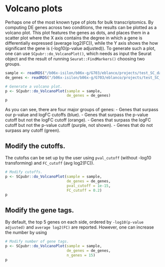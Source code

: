 # Volcano plots

Perhaps one of the most known type of plots for bulk transcriptomics. By computing DE genes across two conditions, the results can be plotted as a volcano plot. This plot features the genes as dots, and places them in a scatter plot where the X axis contains the degree in which a gene is differentially expressed (average log2(FC)), while the Y axis shows the how significant the gene is (-log10(p-value adjusted)). To generate such a plot, one can use `SCpubr::do_VolcanoPlot()`, which needs as input the Seurat object and the result of running `Seurat::FindMarkers()` choosing two groups.

```r
sample <- readRDS("/b06x-isilon/b06x-g/G703/eblanco/projects/test_SC_datasets/sc_dataset.rds")
de_genes <- readRDS("/b06x-isilon/b06x-g/G703/eblanco/projects/test_SC_datasets/pairwise_de_genes.rds")
```

```r
# Generate a volcano plot.
p <- SCpubr::do_VolcanoPlot(sample = sample,
                            de_genes = de_genes)
p
```

As you can see, there are four major groups of genes:
- Genes that surpass our p-value and logFC cutoffs (blue).
- Genes that surpass the p-value cutoff but not the logFC cutoff (orange).
- Genes that surpass the logFC cutoff but not the p-value cutoff (purple, not shown).
- Genes that do not surpass any cutoff (green).

## Modify the cutoffs.

The cutofss can be set up by the user using `pval_cutoff` (without -log10 transforming) and `FC_cutoff` (avg log2(FC)).

```r
# Modify cutoffs.
p <- SCpubr::do_VolcanoPlot(sample = sample,
                            de_genes = de_genes,
                            pval_cutoff = 1e-15,
                            FC_cutoff = 0.2)
p
```

## Modify the gene tags.
By default, the top 5 genes on each side, ordered by `-log10(p-value adjusted)` and `average log2(FC)` are reported. However, one can increase the number by using

```r
# Modify number of gene tags.
p <- SCpubr::do_VolcanoPlot(sample = sample,
                            de_genes = de_genes,
                            n_genes = 15)
p
```








